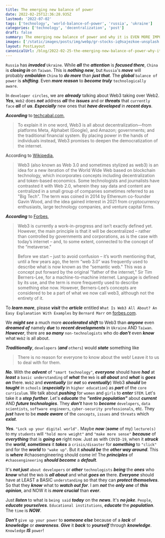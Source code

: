 ```yaml
---
title: The emerging new balance of power
date: 2022-02-25T12:36:28.935Z
lastmod: '2022-07-02'
tags: ['technology', 'world-balance-of-power', 'russia', 'ukraine']
categories: ['technology', 'decentralization', 'post']
draft: false
summary: The emerging new balance of power and why it is EVEN MORE IMPORTANT for everyone to become more technologically aware and savvy.
images: ['/static/images/posts/img/webp/gr-stocks-iq9sajezkoe-unsplash.webp']
layout: PostLayout
canonicalUrl: /blog/2022-02-25-the-emerging-new-balance-of-power-why-it-is-even-more-important-for-everyone-to-become-more-technologically-aware-and-savvy
---
```


`Russia` has **_invaded_** `Ukraine`. While **_all_** the **_attention_** is **_focused there_**, `China` is **_closing in_** on `Taiwan`. This is **_nothing new_**, but `Russia`'s **_move_** will probably **_embolden_** `China` to **_do more_** than **_just that_**. The **_global_** `balance of power` is **_shifting_**. Even **_more reason_** to **_become truly_** `technologically aware`.

In `developer circles`, we are **_already_** talking about Web3 taking over Web2. **_Yes_**, `Web2` does **_not_** address **_all_** the **_issues_** and or **_threats_** that `currently face` **_all_** of **_us_**. **_Especially_** new ones that **_have developed_** in **_recent days_**.

**_According_** to [techcabal.com](https://techcabal.com/2022/01/18/what-exactly-is-web3/),

> To explain it in one word, Web3 is all about decentralization—from platforms Meta, Alphabet (Google), and Amazon; governments; and the traditional financial system. By placing power in the hands of individuals instead, Web3 promises to deepen the democratization of the internet.

According to [Wikipedia](https://en.wikipedia.org/wiki/Web3),

> Web3 (also known as Web 3.0 and sometimes stylized as web3) is an idea for a new iteration of the World Wide Web based on blockchain technology, which incorporates concepts including decentralization and token-based economics. Some technologists and journalists have contrasted it with Web 2.0, wherein they say data and content are centralized in a small group of companies sometimes referred to as "Big Tech". The term was coined in 2014 by Ethereum co-founder Gavin Wood, and the idea gained interest in 2021 from cryptocurrency enthusiasts, large technology companies, and venture capital firms.

**_According_** to [Forbes](https://www.forbes.com/sites/bernardmarr/2022/01/24/what-is-web3-all-about-an-easy-explanation-with-examples/),

> Web3 is currently a work-in-progress and isn’t exactly defined yet. However, the main principle is that it will be decentralized – rather than controlled by governments and corporations, as is the case with today’s internet – and, to some extent, connected to the concept of the “metaverse."
>
> Before we start – just to avoid confusion – it’s worth mentioning that, until a few years ago, the term “web 3.0” was frequently used to describe what is now known as the “semantic web." This was a concept put forward by the original "father of the internet," Sir Tim Berners-Lee, for a machine-to-machine internet. Language is defined by its use, and the term is more frequently used to describe something else now. However, Berners-Lee’s concepts are considered to be a part of what we now call web3, although not the entirety of it.

To **_learn more_**, please **_visit_** the **_article_** entitled `What Is Web3 All About? An Easy Explanation With Examples` by `Bernard Marr` on [forbes.com](https://www.forbes.com/sites/bernardmarr/2022/01/24/what-is-web3-all-about-an-easy-explanation-with-examples/).

We **_might see_** a much more **_accelerated shift_** to Web3 than **_anyone_** even **_dreamed of_** namely **_due_** to **_recent developments_** in `Ukraine` AND `Taiwan`. **_However_**, there are **_so many_** `non-technologists` who do **_don't_** even **_know_** what `Web2` is all about.

**_Traditionally_**, `developers` (**_and_** `others`) would **_state_** something like

> There is no reason for everyone to know about the web! Leave it to us to deal with for them.

**_No_**. With the **_advent_** of `"smart technology"`, **_everyone_** should have **_had_** at **_least_** a `basic understanding` of **_what_** the `Web` is **_all about_** and **_what_** is **_goes on_** there. `Web2` and **_eventually_** (or **_not_** so **_eventually_**) Web3 **_should_** be **_taught_** in `schools` (**_especially_** in `higher education`) as **_part_** of the `core curriculum`. We talk about **_pushing_** for `women` and `girls` to **_enter_** `STEM`. Let's take it a **_step further_**. Let's **_educate_** the **_"entire population"_** about **_current_** AND **_future technologies_**. They **_don't_** have to **_become_** `developers`, `data scientists`, `software engineers`, `cyber-security professionals`, etc. They **_just_** have to be **_made aware_** of the `concepts`, `issues` and `threats` which **_exist_**.

**_Yes_**. `"Lock up your digital world".` Maybe **_now_** (**_some_** of my) `lecture(s)` to my `students` will `"hold more weight"` and `"make more sense"` **_because_** of **_everything_** that is **_going on_** right now. Just as with `COVID-19`, when it **_struck_** the **_world_**, **_sometimes_** it **_takes_** a `crisis/disaster` for **_something_** to `"click"` and for the **_world_** to `"wake up"`. But it **_should be_** the **_other way around_**. This is **_where_** #chaosengineering should come in! The **_principles_** of `#chaosengineering` **_should become_** a **_default_**.

It's **_not just_** `about developers` or **_other_** `technologists` **_being_** the **_ones_** who **_know_** what the `Web` is **_all about_** and what **_goes on_** there. **_Everyone_** should have at LEAST a BASIC `understanding` so that they can **_protect themselves_**. So that they **_know_** what to **_watch out for_**. I am **_not_** the **_only one_** of **_this opinion_**, and NOW it is **_more crucial_** than **_ever_**.

Just **_listen_** to what is `being said` **_today_** on the **_news_**. It's **_no joke_**. `People`, **_educate yourselves_**. `Educational institutions`, **_educate_** the **_population_**. The `time` is **_NOW_**.

**_Don't_** `give up your power` to **_someone else_** because of a **_lack_** of **_knowledge_** or **_awareness_**. **_Give_** it **_back_** to **_yourself_** through **_knowledge_**. `Knowledge` **_IS_** `power`!
